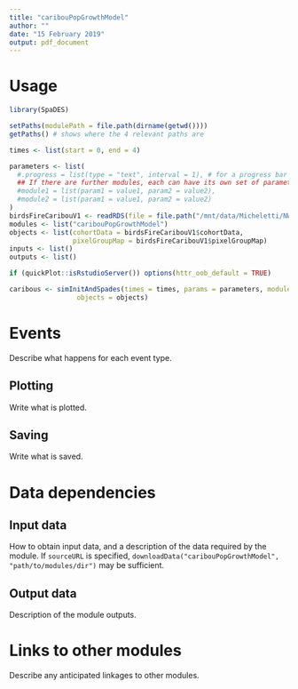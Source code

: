 ```yaml
---
title: "caribouPopGrowthModel"
author: ""
date: "15 February 2019"
output: pdf_document
---
```


# Usage

```r
library(SpaDES)

setPaths(modulePath = file.path(dirname(getwd())))
getPaths() # shows where the 4 relevant paths are

times <- list(start = 0, end = 4)

parameters <- list(
  #.progress = list(type = "text", interval = 1), # for a progress bar
  ## If there are further modules, each can have its own set of parameters:
  #module1 = list(param1 = value1, param2 = value2),
  #module2 = list(param1 = value1, param2 = value2)
)
birdsFireCaribouV1 <- readRDS(file = file.path("/mnt/data/Micheletti/NWT", "outputs/birdsFireCaribouV1_05MAR19.rds"))
modules <- list("caribouPopGrowthModel")
objects <- list(cohortData = birdsFireCaribouV1$cohortData,
                pixelGroupMap = birdsFireCaribouV1$pixelGroupMap)
inputs <- list()
outputs <- list()

if (quickPlot::isRstudioServer()) options(httr_oob_default = TRUE)

caribous <- simInitAndSpades(times = times, params = parameters, modules = modules,
                 objects = objects)

```

# Events

Describe what happens for each event type.

## Plotting

Write what is plotted.

## Saving

Write what is saved.

# Data dependencies

## Input data

How to obtain input data, and a description of the data required by the module.
If `sourceURL` is specified, `downloadData("caribouPopGrowthModel", "path/to/modules/dir")` may be sufficient.

## Output data

Description of the module outputs.

# Links to other modules

Describe any anticipated linkages to other modules.

